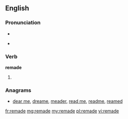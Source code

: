 ==English==

===Pronunciation===
* {{SAMPA|/'/}}
* {{IPA|/ɻiˈmeɪd/}}
*: {{rhymes|eɪd}}

===Verb===
'''remade'''

# {{past of|[[remake]]}}

===Anagrams===
* [[dear me#English|dear me]], [[dreame#English|dreame]], [[meader#English|meader]], [[read me#English|read me]], [[readme#English|readme]], [[reamed#English|reamed]]

[[fr:remade]]
[[mg:remade]]
[[my:remade]]
[[pl:remade]]
[[vi:remade]]